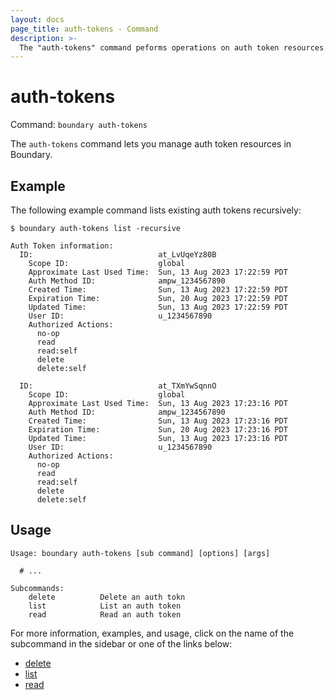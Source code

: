 ```yaml
---
layout: docs
page_title: auth-tokens - Command
description: >-
  The "auth-tokens" command peforms operations on auth token resources.
---
```


# auth-tokens

Command: `boundary auth-tokens`

The `auth-tokens` command lets you manage auth token resources in Boundary.

## Example

The following example command lists existing auth tokens recursively:

```shell-session
$ boundary auth-tokens list -recursive

Auth Token information:
  ID:                            at_LvUqeYz80B
    Scope ID:                    global
    Approximate Last Used Time:  Sun, 13 Aug 2023 17:22:59 PDT
    Auth Method ID:              ampw_1234567890
    Created Time:                Sun, 13 Aug 2023 17:22:59 PDT
    Expiration Time:             Sun, 20 Aug 2023 17:22:59 PDT
    Updated Time:                Sun, 13 Aug 2023 17:22:59 PDT
    User ID:                     u_1234567890
    Authorized Actions:
      no-op
      read
      read:self
      delete
      delete:self

  ID:                            at_TXmYwSqnnO
    Scope ID:                    global
    Approximate Last Used Time:  Sun, 13 Aug 2023 17:23:16 PDT
    Auth Method ID:              ampw_1234567890
    Created Time:                Sun, 13 Aug 2023 17:23:16 PDT
    Expiration Time:             Sun, 20 Aug 2023 17:23:16 PDT
    Updated Time:                Sun, 13 Aug 2023 17:23:16 PDT
    User ID:                     u_1234567890
    Authorized Actions:
      no-op
      read
      read:self
      delete
      delete:self
```

## Usage

<CodeBlockConfig hideClipboard>

```shell-session
Usage: boundary auth-tokens [sub command] [options] [args]

  # ...

Subcommands:
    delete          Delete an auth tokn
    list            List an auth token
    read            Read an auth token
```

</CodeBlockConfig>

For more information, examples, and usage, click on the name
of the subcommand in the sidebar or one of the links below:

- [delete](/boundary/docs/commands/auth-tokens/delete)
- [list](/boundary/docs/commands/auth-tokens/list)
- [read](/boundary/docs/commands/auth-tokens/read)
